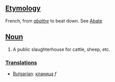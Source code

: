 ==[[Etymology]]==
French, from ''[[abattre]]'' to beat down. See [[Abate]] 
==[[Noun]]==
#A public slaughterhouse for cattle, sheep, etc.

===[[Translation]]s===
*[[Bulgarian]]: [[кланица]] ''f''